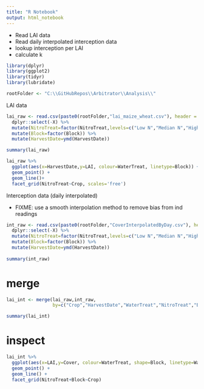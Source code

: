 ```yaml
---
title: "R Notebook"
output: html_notebook
---
```


* Read LAI data
* Read daily interpolated interception data
* lookup interception per LAI
* calculate k

```r
library(dplyr)
library(ggplot2)
library(tidyr)
library(lubridate)
```



```r

rootFolder <- "C:\\GitHubRepos\\Arbitrator\\Analysis\\"

```

LAI data
```r
lai_raw <- read.csv(paste0(rootFolder,"lai_maize_wheat.csv"), header = TRUE) %>%
  dplyr::select(-X) %>%
  mutate(NitroTreat=factor(NitroTreat,levels=c("Low N","Median N","High N"))) %>%
  mutate(Block=factor(Block)) %>%
  mutate(HarvestDate=ymd(HarvestDate))

summary(lai_raw)
```

```r
lai_raw %>%
  ggplot(aes(x=HarvestDate,y=LAI, colour=WaterTreat, linetype=Block)) +
  geom_point() +
  geom_line()+
  facet_grid(NitroTreat~Crop, scales='free')
```



Interception data (daily interpolated)

- FIXME: use a smooth interpolation method to remove bias from ind readings

```r
int_raw <- read.csv(paste0(rootFolder,"CoverInterpolatedByDay.csv"), header = TRUE)  %>%
  dplyr::select(-X) %>%
  mutate(NitroTreat=factor(NitroTreat,levels=c("Low N","Median N","High N"))) %>%
  mutate(Block=factor(Block)) %>%
  mutate(HarvestDate=ymd(HarvestDate))
  
summary(int_raw)
```

# merge

```r

lai_int <- merge(lai_raw,int_raw,
                 by=c("Crop","HarvestDate","WaterTreat","NitroTreat","Block")) 

summary(lai_int)

```

# inspect

```r
lai_int %>%
  ggplot(aes(x=LAI,y=Cover, colour=WaterTreat, shape=Block, linetype=WaterTreat)) +
  geom_point() +
  geom_line() +
  facet_grid(NitroTreat+Block~Crop)
```

